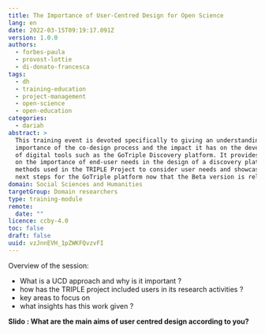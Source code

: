 ```yaml
---
title: The Importance of User-Centred Design for Open Science
lang: en
date: 2022-03-15T09:19:17.091Z
version: 1.0.0
authors:
  - forbes-paula
  - provost-lottie
  - di-donato-francesca
tags:
  - dh
  - training-education
  - project-management
  - open-science
  - open-education
categories:
  - dariah
abstract: >
  This training event is devoted specifically to giving an understanding of the
  importance of the co-design process and the impact it has on the development
  of digital tools such as the GoTriple Discovery platform. It provides insight
  on the importance of end-user needs in the design of a discovery platform, the
  methods used in the TRIPLE Project to consider user needs and showcases the
  next steps for the GoTriple platform now that the Beta version is released. 
domain: Social Sciences and Humanities
targetGroup: Domain researchers
type: training-module
remote:
  date: ""
licence: ccby-4.0
toc: false
draft: false
uuid: vzJnnEVH_1pZWKFQvzvFI
---
```



Overview of the session: 

- What is a UCD approach and why is it important ? 
- how has the TRIPLE project included users in its research activities ?
- key areas to focus on 
- what insights has this work given ?

**Slido : What are the main aims of user centred design according to you?**